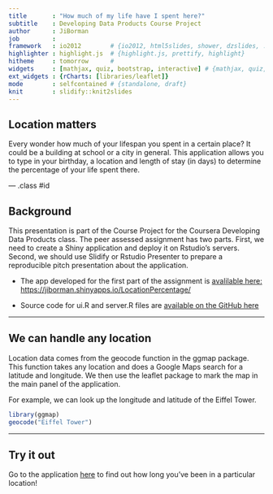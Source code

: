 ```yaml
---
title       : "How much of my life have I spent here?"
subtitle    : Developing Data Products Course Project
author      : JiBorman
job         : 
framework   : io2012        # {io2012, html5slides, shower, dzslides, ...}
highlighter : highlight.js  # {highlight.js, prettify, highlight}
hitheme     : tomorrow      # 
widgets     : [mathjax, quiz, bootstrap, interactive] # {mathjax, quiz, bootstrap}
ext_widgets : {rCharts: [libraries/leaflet]}
mode        : selfcontained # {standalone, draft}
knit        : slidify::knit2slides
---
```


## Location matters

Every wonder how much of your lifespan you spent in a certain place? It could be a building at school or a city in general. This application allows you to type in your birthday, a location and length of stay (in days) to determine the percentage of your life spent there. 

--- .class #id 


## Background
This presentation is part of the Course Project for the Coursera Developing Data Products class. The peer assessed assignment has two parts. First, we need to create a Shiny application and deploy it on Rstudio's servers. Second, we should use Slidify or Rstudio Presenter to prepare a reproducible pitch presentation about the application. 

- The app developed for the first part of the assignment is [avalilable here: https://jiborman.shinyapps.io/LocationPercentage/](https://jiborman.shinyapps.io/LocationPercentage/)

- Source code for ui.R and server.R files are [available on the GitHub here](https://github.com/jiborman/DDP_Week4Project)

---

## We can handle any location

Location data comes from the $\text{geocode}$ function in the $\text{ggmap}$ package. This function takes any location and does a Google Maps search for a latitude and longitude. We then use the leaflet package to mark the map in the main panel of the application. 

For example, we can look up the longitude and latitude of the Eiffel Tower.
```r
library(ggmap)
geocode("Eiffel Tower")
```

---
## Try it out

Go to the application [here](https://jiborman.shinyapps.io/LocationPercentage/) to find out how long you've been in a particular location!




